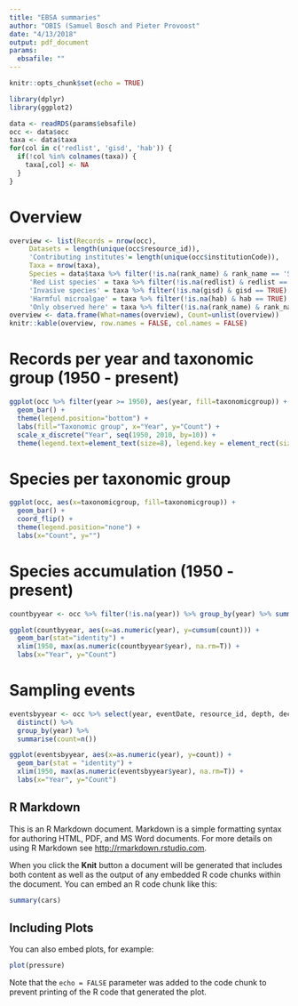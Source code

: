 ```yaml
---
title: "EBSA summaries"
author: "OBIS (Samuel Bosch and Pieter Provoost"
date: "4/13/2018"
output: pdf_document
params: 
  ebsafile: ""
---
```


```r
knitr::opts_chunk$set(echo = TRUE)

library(dplyr)
library(ggplot2)

data <- readRDS(params$ebsafile)
occ <- data$occ
taxa <- data$taxa
for(col in c('redlist', 'gisd', 'hab')) {
  if(!col %in% colnames(taxa)) {
    taxa[,col] <- NA
  }
}
```

# Overview

```r
overview <- list(Records = nrow(occ),
     Datasets = length(unique(occ$resource_id)),
     'Contributing institutes'= length(unique(occ$institutionCode)),
     Taxa = nrow(taxa),
     Species = data$taxa %>% filter(!is.na(rank_name) & rank_name == 'Species') %>% nrow,
     'Red List species' = taxa %>% filter(!is.na(redlist) & redlist == TRUE) %>% nrow,
     'Invasive species' = taxa %>% filter(!is.na(gisd) & gisd == TRUE) %>% nrow,
     'Harmful microalgae' = taxa %>% filter(!is.na(hab) & hab == TRUE) %>% nrow,
     'Only observed here' = taxa %>% filter(!is.na(rank_name) & rank_name == 'Species' & ebsa_record_count >= records) %>% nrow)
overview <- data.frame(What=names(overview), Count=unlist(overview))
knitr::kable(overview, row.names = FALSE, col.names = FALSE)
```

# Records per year and taxonomic group (1950 - present)

```r
ggplot(occ %>% filter(year >= 1950), aes(year, fill=taxonomicgroup)) + 
  geom_bar() +
  theme(legend.position="bottom") +
  labs(fill="Taxonomic group", x="Year", y="Count") +
  scale_x_discrete("Year", seq(1950, 2010, by=10)) +
  theme(legend.text=element_text(size=8), legend.key = element_rect(size=2))
```


# Species per taxonomic group

```r
ggplot(occ, aes(x=taxonomicgroup, fill=taxonomicgroup)) + 
  geom_bar() + 
  coord_flip() + 
  theme(legend.position="none") +
  labs(x="Count", y="")
```

# Species accumulation (1950 - present)

```r
countbyyear <- occ %>% filter(!is.na(year)) %>% group_by(year) %>% summarise(count=n())

ggplot(countbyyear, aes(x=as.numeric(year), y=cumsum(count))) + 
  geom_bar(stat="identity") + 
  xlim(1950, max(as.numeric(countbyyear$year), na.rm=T)) +
  labs(x="Year", y="Count")
```


# Sampling events

```r
eventsbyyear <- occ %>% select(year, eventDate, resource_id, depth, decimalLongitude, decimalLatitude) %>% 
  distinct() %>% 
  group_by(year) %>% 
  summarise(count=n())

ggplot(eventsbyyear, aes(x=as.numeric(year), y=count)) + 
  geom_bar(stat = "identity") + 
  xlim(1950, max(as.numeric(eventsbyyear$year), na.rm=T)) +
  labs(x="Year", y="Count")
```



## R Markdown

This is an R Markdown document. Markdown is a simple formatting syntax for authoring HTML, PDF, and MS Word documents. For more details on using R Markdown see <http://rmarkdown.rstudio.com>.

When you click the **Knit** button a document will be generated that includes both content as well as the output of any embedded R code chunks within the document. You can embed an R code chunk like this:

```r
summary(cars)
```

## Including Plots

You can also embed plots, for example:

```r
plot(pressure)
```

Note that the `echo = FALSE` parameter was added to the code chunk to prevent printing of the R code that generated the plot.
